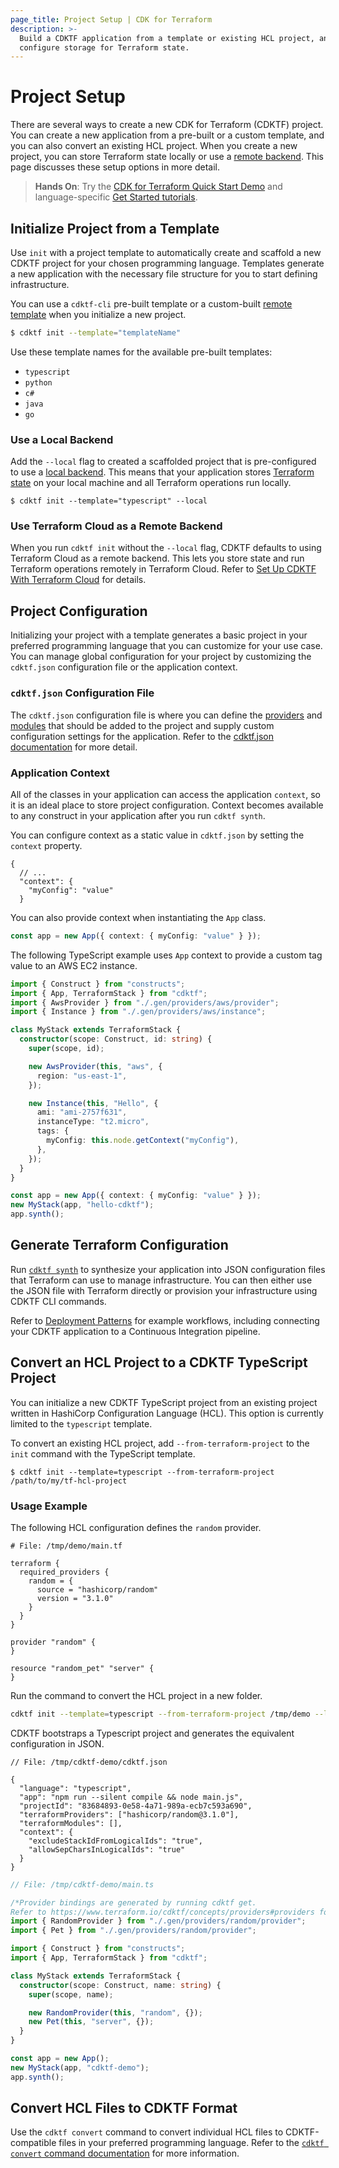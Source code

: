 ```yaml
---
page_title: Project Setup | CDK for Terraform
description: >-
  Build a CDKTF application from a template or existing HCL project, and
  configure storage for Terraform state.
---
```


# Project Setup

There are several ways to create a new CDK for Terraform (CDKTF) project. You can create a new application from a pre-built or a custom template, and you can also convert an existing HCL project. When you create a new project, you can store Terraform state locally or use a [remote backend](/cdktf/concepts/remote-backends). This page discusses these setup options in more detail.

> **Hands On**: Try the [CDK for Terraform Quick Start Demo](https://learn.hashicorp.com/tutorials/terraform/cdktf-install?in=terraform/cdktf) and language-specific [Get Started tutorials](https://learn.hashicorp.com/collections/terraform/cdktf).

## Initialize Project from a Template

Use `init` with a project template to automatically create and scaffold a new CDKTF project for your chosen programming language.
Templates generate a new application with the necessary file structure for you to start defining infrastructure.

You can use a `cdktf-cli` pre-built template or a custom-built [remote template](/cdktf/create-and-deploy/remote-templates) when you initialize a new project.

```bash
$ cdktf init --template="templateName"
```

Use these template names for the available pre-built templates:

- `typescript`
- `python`
- `c#`
- `java`
- `go`

### Use a Local Backend

Add the `--local` flag to created a scaffolded project that is pre-configured to use a [local backend](/language/settings/backends/local). This means that your application stores [Terraform state](/language/state) on your local machine and all Terraform operations run locally.

```
$ cdktf init --template="typescript" --local
```

### Use Terraform Cloud as a Remote Backend

When you run `cdktf init` without the `--local` flag, CDKTF defaults to using Terraform Cloud as a remote backend. This lets you store state and run Terraform operations remotely in Terraform Cloud. Refer to [Set Up CDKTF With Terraform Cloud](/cdktf/create-and-deploy/terraform-cloud#set-up-cdktf-with-terraform-cloud) for details.

## Project Configuration

Initializing your project with a template generates a basic project in your preferred programming language that you can customize for your use case. You can manage global configuration for your project by customizing the `cdktf.json` configuration file or the application context.

### `cdktf.json` Configuration File

The `cdktf.json` configuration file is where you can define the [providers](/cdktf/concepts/providers) and [modules](/cdktf/concepts/modules) that should be added to the project and supply custom configuration settings for the application. Refer to the [cdktf.json documentation](/cdktf/create-and-deploy/configuration-file) for more detail.

### Application Context

All of the classes in your application can access the application `context`, so it is an ideal place to store project configuration. Context becomes available to any construct in your application after you run `cdktf synth`.

You can configure context as a static value in `cdktf.json` by setting the `context` property.

```jsonc
{
  // ...
  "context": {
    "myConfig": "value"
  }
```

You can also provide context when instantiating the `App` class.

```typescript
const app = new App({ context: { myConfig: "value" } });
```

The following TypeScript example uses `App` context to provide a custom tag value to an AWS EC2 instance.

```typescript
import { Construct } from "constructs";
import { App, TerraformStack } from "cdktf";
import { AwsProvider } from "./.gen/providers/aws/provider";
import { Instance } from "./.gen/providers/aws/instance";

class MyStack extends TerraformStack {
  constructor(scope: Construct, id: string) {
    super(scope, id);

    new AwsProvider(this, "aws", {
      region: "us-east-1",
    });

    new Instance(this, "Hello", {
      ami: "ami-2757f631",
      instanceType: "t2.micro",
      tags: {
        myConfig: this.node.getContext("myConfig"),
      },
    });
  }
}

const app = new App({ context: { myConfig: "value" } });
new MyStack(app, "hello-cdktf");
app.synth();
```

## Generate Terraform Configuration

Run [`cdktf synth`](/cdktf/cli-reference/commands#synth) to synthesize your application into JSON configuration files that Terraform can use to manage infrastructure. You can then either use the JSON file with Terraform directly or provision your infrastructure using CDKTF CLI commands.

Refer to [Deployment Patterns](/cdktf/create-and-deploy/deployment-patterns#example-workflows) for example workflows, including connecting your CDKTF application to a Continuous Integration pipeline.

## Convert an HCL Project to a CDKTF TypeScript Project

You can initialize a new CDKTF TypeScript project from an existing project written in HashiCorp Configuration Language (HCL). This option is currently limited to the `typescript` template.

To convert an existing HCL project, add `--from-terraform-project` to the `init` command with the TypeScript template.

```
$ cdktf init --template=typescript --from-terraform-project /path/to/my/tf-hcl-project
```

### Usage Example

The following HCL configuration defines the `random` provider.

```hcl
# File: /tmp/demo/main.tf

terraform {
  required_providers {
    random = {
      source = "hashicorp/random"
      version = "3.1.0"
    }
  }
}

provider "random" {
}

resource "random_pet" "server" {
}
```

Run the command to convert the HCL project in a new folder.

```sh
cdktf init --template=typescript --from-terraform-project /tmp/demo --local
```

CDKTF bootstraps a Typescript project and generates the equivalent configuration in JSON.

```jsonc
// File: /tmp/cdktf-demo/cdktf.json

{
  "language": "typescript",
  "app": "npm run --silent compile && node main.js",
  "projectId": "83684893-0e58-4a71-989a-ecb7c593a690",
  "terraformProviders": ["hashicorp/random@3.1.0"],
  "terraformModules": [],
  "context": {
    "excludeStackIdFromLogicalIds": "true",
    "allowSepCharsInLogicalIds": "true"
  }
}
```

```typescript
// File: /tmp/cdktf-demo/main.ts

/*Provider bindings are generated by running cdktf get.
Refer to https://www.terraform.io/cdktf/concepts/providers#providers for more details.*/
import { RandomProvider } from "./.gen/providers/random/provider";
import { Pet } from "./.gen/providers/random/provider";

import { Construct } from "constructs";
import { App, TerraformStack } from "cdktf";

class MyStack extends TerraformStack {
  constructor(scope: Construct, name: string) {
    super(scope, name);

    new RandomProvider(this, "random", {});
    new Pet(this, "server", {});
  }
}

const app = new App();
new MyStack(app, "cdktf-demo");
app.synth();
```

## Convert HCL Files to CDKTF Format

Use the `cdktf convert` command to convert individual HCL files to CDKTF-compatible files in your preferred programming language. Refer to the [`cdktf convert` command documentation](/cdktf/cli-reference/commands#convert) for more information.
